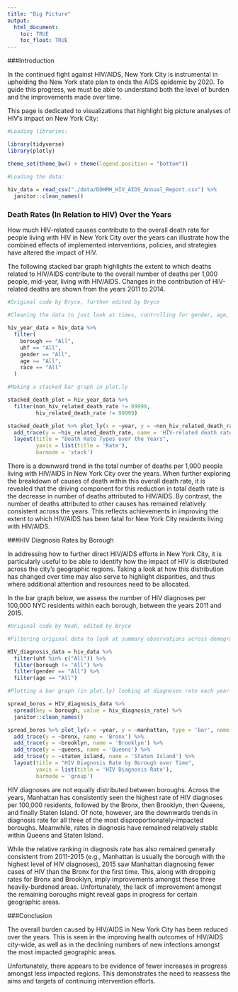 ```yaml
---
title: "Big Picture"
output: 
  html_document:
    toc: TRUE
    toc_float: TRUE
---
```


###Introduction 

In the continued fight against HIV/AIDS, New York City is instrumental in upholding the New York state plan to ends the AIDS epidemic by 2020. To guide this progress, we must be able to understand both the level of burden and the improvements made over time.

This page is dedicated to visualizations that highlight big picture analyses  of HIV's impact on New York City:

```r
#Loading libraries:

library(tidyverse)
library(plotly)

theme_set(theme_bw() + theme(legend.position = "bottom"))

#Loading the data:
  
hiv_data = read_csv("./data/DOHMH_HIV_AIDS_Annual_Report.csv") %>% 
  janitor::clean_names()
```

### Death Rates (In Relation to HIV) Over the Years

How much HIV-related causes contribute to the overall death rate for people living with HIV in New York City over the years can illustrate how the combined effects of implemented interventions, policies, and strategies have altered the impact of HIV.

The following stacked bar graph highlights the extent to which deaths related to HIV/AIDS contribute to the overall number of deaths per 1,000 people, mid-year, living with HIV/AIDS. Changes in the contribution of HIV-related deaths are shown from the years 2011 to 2014.

```r
#Original code by Bryce, further edited by Bryce

#Cleaning the data to just look at times, controlling for gender, age, race, borough, and UHF:

hiv_year_data = hiv_data %>% 
  filter(
    borough == "All",
    uhf == "All",
    gender == "All",
    age == "All",
    race == "All"
  )

#Making a stacked bar graph in plot.ly

stacked_death_plot = hiv_year_data %>% 
  filter(non_hiv_related_death_rate != 99999,
         hiv_related_death_rate != 99999) 

stacked_death_plot %>% plot_ly(x = ~year, y = ~non_hiv_related_death_rate, type = 'bar', name = 'Non HIV-related death rate') %>%
  add_trace(y = ~hiv_related_death_rate, name = 'HIV-related death rate') %>%
  layout(title = "Death Rate Types over the Years", 
         yaxis = list(title = 'Rate'), 
         barmode = 'stack')
```

There is a downward trend in the total number of deaths per 1,000 people living with HIV/AIDS in New York City over the years. When further exploring the breakdown of causes of death within this overall death rate, it is revealed that the driving component for this reduction in total death rate is the decrease in number of deaths attributed to HIV/AIDS. By contrast, the number of deaths attributed to other causes has remained relatively consistent across the years. This reflects achievements in improving the extent to which HIV/AIDS has been fatal for New York City residents living with HIV/AIDS. 

###HIV Diagnosis Rates by Borough

In addressing how to further direct HIV/AIDS efforts in New York City, it is particularly useful to be able to identify how the impact of HIV is distributed across the city's geographic regions. Taking a look at how this distribution has changed over time may also serve to highlight disparities, and thus where additional attention and resources need to be allocated.   

In the bar graph below, we assess the number of HIV diagnoses per 100,000 NYC residents within each borough, between the years 2011 and 2015.

```r
#Original code by Noah, edited by Bryce

#Filtering original data to look at summary observations across demographic variables for each borough

HIV_diagnosis_data = hiv_data %>%
  filter(uhf %in% c("All")) %>%
  filter(borough != "All") %>%
  filter(gender == "All") %>%
  filter(age == "All")

#Plotting a bar graph (in plot.ly) looking at diagnoses rate each year for each borough

spread_boros = HIV_diagnosis_data %>% 
  spread(key = borough, value = hiv_diagnosis_rate) %>% 
  janitor::clean_names()

spread_boros %>% plot_ly(x = ~year, y = ~manhattan, type = 'bar', name = 'Manhattan') %>%
  add_trace(y = ~bronx, name = 'Bronx') %>%
  add_trace(y = ~brooklyn, name = 'Brooklyn') %>%
  add_trace(y = ~queens, name = 'Queens') %>%
  add_trace(y = ~staten_island, name = 'Staten Island') %>%
  layout(title = "HIV Diagnosis Rate by Borough over Time",
         yaxis = list(title = 'HIV Diagnosis Rate'), 
         barmode = 'group')
```

HIV diagnoses are not equally distributed between boroughs. Across the years, Manhattan has consistently seen the highest rate of HIV diagnoses per 100,000 residents, followed by the Bronx, then Brooklyn, then Queens, and finally Staten Island. Of note, however, are the downwards trends in diagnosis rate for all three of the most disproportionately-impacted boroughs. Meanwhile, rates in diagnosis have remained relatively stable within Queens and Staten Island. 

While the relative ranking in diagnosis rate has also remained generally consistent from 2011-2015 (e.g., Manhattan is usually the borough with the highest level of HIV diagnoses), 2015 saw Manhattan diagnosing fewer cases of HIV than the Bronx for the first time. This, along with dropping rates for Bronx and Brooklyn, imply improvements amongst these three heavily-burdened areas. Unfortunately, the lack of improvement amongst the remaining boroughs might reveal gaps in progress for certain geographic areas.

###Conclusion

The overall burden caused by HIV/AIDS in New York City has been reduced over the years. This is seen in the improving health outcomes of HIV/AIDS city-wide, as well as in the declining numbers of new infections amongst the most impacted geographic areas. 

Unfortunately, there appears to be evidence of fewer increases in progress amongst less impacted regions. This demonstrates the need to reassess the aims and targets of continuing intervention efforts. 